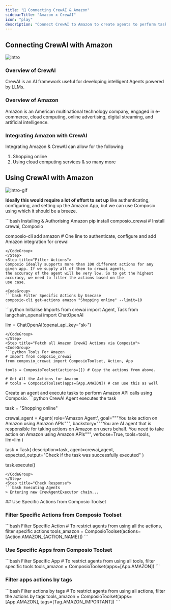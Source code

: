 ```yaml
---
title: "🚀 Connecting CrewAI & Amazon"
sidebarTitle: "Amazon x CrewAI"
icon: "play"
description: "Connect CrewAI to Amazon to create agents to perform tasks using natural language"
---
```


## Connecting CrewAI with Amazon
![intro](/media/intro.jpg)

### Overview of CrewAI

CrewAI is an AI framework useful for developing intelligent Agents powered by LLMs.

### Overview of Amazon

Amazon is an American multinational technology company, engaged in e-commerce, cloud computing, online advertising, digital streaming, and artificial intelligence.

### Integrating Amazon with CrewAI

Integrating Amazon & CrewAI can allow for the following:

1. Shopping online
2. Using cloud computing services
& so many more

## Using CrewAI with Amazon
![intro-gif](/media/intro.gif)
<Steps>
<Step title="Setting Up the Environment">

**Ideally this would require a lot of effort to set up** like authenticating, configuring, and setting up the Amazon App, but we can use Composio using which it should be a breeze.

<CodeGroup>
```bash Installing & Authorising Amazon
pip install composio_crewai # Install crewai, Composio 

composio-cli add amazon # One line to authenticate, configure and add Amazon integration for crewai
```
</CodeGroup>
</Step>
<Step title="Filter Actions">
Composio ideally supports more than 100 different actions for any given app. If we supply all of them to crewai agents, 
the accuracy of the agent will be very low. So to get the highest accuracy, we need to filter the actions based on the 
use case.

<CodeGroup>
```bash Filter Specific Actions by Usecase
composio-cli get-actions amazon "Shopping online" --limit=10
```
</CodeGroup>

</Step>
<Step title="Import Base Packages">

<CodeGroup>
```python Initialise Imports
from crewai import Agent, Task
from langchain_openai import ChatOpenAI

llm = ChatOpenAI(openai_api_key="sk-<OPENAI KEY>")
```
</CodeGroup>
</Step>
<Step title="Fetch all Amazon CrewAI Actions via Composio">
<CodeGroup>
```python Tools For Amazon
# Import from composio_crewai
from composio_crewai import ComposioToolset, Action, App

tools = ComposioToolset(actions=[]) # Copy the actions from above. 

# Get All the Actions for Amazon
# tools = ComposioToolset(apps=[App.AMAZON]) # can use this as well
```
</CodeGroup>
</Step>
<Step title="Execute the Agent">
Create an agent and execute tasks to perform Amazon API calls using Composio. 
<CodeGroup>
```python CrewAI Agent executes the task

task = "Shopping online"

crewai_agent = Agent(
    role='Amazon Agent',
    goal="""You take action on Amazon using Amazon APIs""",
    backstory="""You are AI agent that is responsible for taking actions on Amazon on users behalf. You need to take action on Amazon using Amazon APIs""",
    verbose=True,
    tools=tools,
    llm=llm
)

task = Task(
    description=task,
    agent=crewai_agent,
    expected_output="Check if the task was successfully executed"
)

task.execute()
```
</CodeGroup>
</Step>
<Step title="Check Response">
```bash Executing Agents
> Entering new CrewAgentExecutor chain...
```
</Step>
</Steps>
## Use Specific Actions from Composio Toolset

### Filter Specific Actions from Composio Toolset

<CodeGroup>
```bash Filter Specific Action
# To restrict agents from using all the actions, filter specific actions
tools_amazon = ComposioToolset(actions=[Action.AMAZON_{ACTION_NAME}])
```
</CodeGroup>

### Use Specific Apps from Composio Toolset
<CodeGroup>
```bash Filter Specific App
# To restrict agents from using all tools, filter specific tools
tools_amazon = ComposioToolset(apps=[App.AMAZON])
```
</CodeGroup>

### Filter apps actions by tags 
<CodeGroup>
```bash Filter actions by tags
# To restrict agents from using all actions, filter the actions by tags
tools_amazon = ComposioToolset(apps=[App.AMAZON], tags=[Tag.AMAZON_IMPORTANT])
```
</CodeGroup>